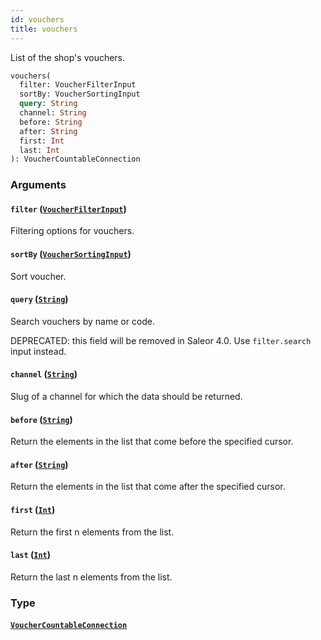 ```yaml
---
id: vouchers
title: vouchers
---
```



List of the shop's vouchers.

```graphql
vouchers(
  filter: VoucherFilterInput
  sortBy: VoucherSortingInput
  query: String
  channel: String
  before: String
  after: String
  first: Int
  last: Int
): VoucherCountableConnection
```


### Arguments

#### `filter` ([`VoucherFilterInput`](../../../developer/api-reference/inputs/voucher-filter-input))

Filtering options for vouchers.


#### `sortBy` ([`VoucherSortingInput`](../../../developer/api-reference/inputs/voucher-sorting-input))

Sort voucher.


#### `query` ([`String`](../../../developer/api-reference/scalars/string))

Search vouchers by name or code. 

DEPRECATED: this field will be removed in Saleor 4.0. Use `filter.search` input instead.


#### `channel` ([`String`](../../../developer/api-reference/scalars/string))

Slug of a channel for which the data should be returned.


#### `before` ([`String`](../../../developer/api-reference/scalars/string))

Return the elements in the list that come before the specified cursor.


#### `after` ([`String`](../../../developer/api-reference/scalars/string))

Return the elements in the list that come after the specified cursor.


#### `first` ([`Int`](../../../developer/api-reference/scalars/int))

Return the first n elements from the list.


#### `last` ([`Int`](../../../developer/api-reference/scalars/int))

Return the last n elements from the list.


### Type

#### [`VoucherCountableConnection`](../../../developer/api-reference/objects/voucher-countable-connection) 






